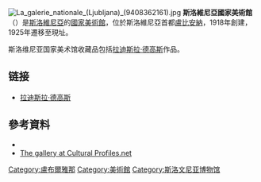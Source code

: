 {{noteTA
|1=zh-hk:盧布爾雅那;zh-tw:盧比安納;zh-cn:卢布尔雅那;zh-sg:卢布尔雅那;
}}
[[File:La_galerie_nationale_(Ljubljana)_(9408362161).jpg|thumb]]
'''斯洛維尼亞國家美術館'''（{{lang-sl|Narodna galerija}}）是[[斯洛維尼亞|斯洛維尼亞]]的[[國家美術館|國家美術館]]，位於斯洛維尼亞首都[[盧比安納|盧比安納]]，1918年創建，1925年遷移至現址。

斯洛维尼亚国家美术馆收藏品包括[[拉迪斯拉·德高斯|拉迪斯拉·德高斯]]作品。

== 链接 ==
* [[拉迪斯拉·德高斯|拉迪斯拉·德高斯]]

==參考資料==
*{{commons category-inline|National Gallery of Slovenia}}
*[http://www.culturalprofiles.net/Slovenia/Units/4159.html The gallery at Cultural Profiles.net] {{Wayback|url=http://www.culturalprofiles.net/Slovenia/Units/4159.html |date=20120226002049 }}

{{coord|46|3|13|N|14|30|0|E|display=title}}
{{European building-stub}}

{{欧洲题目|国家美术馆}}
[[Category:盧布爾雅那|Category:盧布爾雅那]]
[[Category:美術館|Category:美術館]]
[[Category:斯洛文尼亚博物馆|Category:斯洛文尼亚博物馆]]